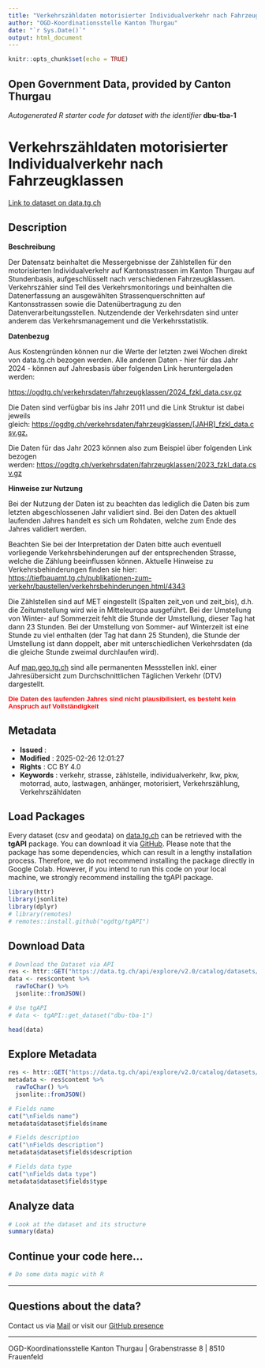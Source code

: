 ```yaml
---
title: "Verkehrszähldaten motorisierter Individualverkehr nach Fahrzeugklassen"
author: "OGD-Koordinationsstelle Kanton Thurgau"
date: "`r Sys.Date()`"
output: html_document
---
```


```r
knitr::opts_chunk$set(echo = TRUE)
```

## Open Government Data, provided by **Canton Thurgau**
*Autogenerated R starter code for dataset with the identifier* **dbu-tba-1**


# **Verkehrszähldaten motorisierter Individualverkehr nach Fahrzeugklassen**

[Link to dataset on data.tg.ch](https://data.tg.ch/explore/dataset/dbu-tba-1/information/)

## Description

<p><b>Beschreibung</b></p> <p>Der Datensatz beinhaltet die Messergebnisse der Zählstellen für den motorisierten Individualverkehr auf Kantonsstrassen im Kanton Thurgau auf Stundenbasis, aufgeschlüsselt nach verschiedenen Fahrzeugklassen.<br>Verkehrszähler sind Teil des Verkehrsmonitorings und beinhalten die Datenerfassung an ausgewählten Strassenquerschnitten auf Kantonsstrassen sowie die Datenübertragung zu den Datenverarbeitungsstellen. Nutzendende der Verkehrsdaten sind unter anderem das Verkehrsmanagement und die Verkehrsstatistik.<br></p><p><b>Datenbezug</b></p> <p>Aus Kostengründen können nur die Werte der letzten zwei Wochen direkt von data.tg.ch bezogen werden. Alle anderen Daten - hier für das Jahr 2024 - können auf Jahresbasis über folgenden Link heruntergeladen werden:<br></p><p><a href='https://ogdtg.ch/verkehrsdaten/fahrzeugklassen/2024_fzkl_data.csv.gz' target='_blank'>https://ogdtg.ch/verkehrsdaten/fahrzeugklassen/2024_fzkl_data.csv.gz</a></p><p>Die Daten sind verfügbar bis ins Jahr 2011 und die Link Struktur ist dabei jeweils gleich: <a href='https://ogdtg.ch/verkehrsdaten/fahrzeugklassen/[JAHR]_fzkl_data.csv.gz.' target='_blank'>https://ogdtg.ch/verkehrsdaten/fahrzeugklassen/[JAHR]_fzkl_data.csv.gz.</a><span style='background-color: rgb(255, 255, 255);'></span></p><p>Die Daten für das Jahr 2023 können also zum Beispiel über folgenden Link bezogen werden: <a href='https://ogdtg.ch/verkehrsdaten/fahrzeugklassen/2023_fzkl_data.csv.gz' target='_blank'>https://ogdtg.ch/verkehrsdaten/fahrzeugklassen/2023_fzkl_data.csv.gz</a><a href='https://ogdtg.ch/verkehrsdaten/fahrzeugklassen/2024_fzkl_data.csv.gz' style='font-family: sans-serif; font-size: 14px; background-color: rgb(255, 255, 255); font-weight: 400;' target='_blank'></a></p><p><b>Hinweise zur Nutzung</b></p><p>Bei der Nutzung der Daten ist zu beachten das lediglich die Daten bis zum letzten abgeschlossenen Jahr validiert sind. Bei den Daten des aktuell laufenden Jahres handelt es sich um Rohdaten, welche zum Ende des Jahres validiert werden.</p><p>Beachten Sie bei der Interpretation der Daten bitte auch eventuell vorliegende Verkehrsbehinderungen auf der entsprechenden Strasse, welche die Zählung beeinflussen können. Aktuelle Hinweise zu Verkehrsbehinderungen finden sie hier:<br><a href='https://tiefbauamt.tg.ch/publikationen-zum-verkehr/baustellen/verkehrsbehinderungen.html/4343' target='_blank'>https://tiefbauamt.tg.ch/publikationen-zum-verkehr/baustellen/verkehrsbehinderungen.html/4343</a></p><p><span style='background-color: rgb(255, 255, 255);'>Die Zählstellen sind auf MET eingestellt (Spalten zeit_von und zeit_bis), d.h. die Zeitumstellung wird wie in Mitteleuropa ausgeführt. Bei der Umstellung von Winter- auf Sommerzeit fehlt die Stunde der Umstellung, dieser Tag hat dann 23 Stunden. Bei der Umstellung von Sommer- auf Winterzeit ist eine Stunde zu viel enthalten (der Tag hat dann 25 Stunden), die Stunde der Umstellung ist dann doppelt, aber mit unterschiedlichen Verkehrsdaten (da die gleiche Stunde zweimal durchlaufen wird).</span></p><p><span style='background-color: rgb(255, 255, 255);'>Auf <a href='https://map.geo.tg.ch/apps/mf-geoadmin3/?lang=de&amp;topic=ech&amp;time=2020&amp;layers=strassenverkehrszaehlung_messdaten&amp;layers_timestamp=20200101&amp;E=2723900.00&amp;N=1269850.00&amp;zoom=0' target='_blank'>map.geo.tg.ch</a> sind alle permanenten Messstellen inkl. einer Jahresübersicht zum Durchschnittlichen Täglichen Verkehr (DTV) dargestellt.</span></p><p><span style='font-weight: bolder;'><span style='font-size: 10pt; font-family: Arial, sans-serif; color: red; background-image: initial; background-position: initial; background-size: initial; background-repeat: initial; background-attachment: initial; background-origin: initial; background-clip: initial;'>Die Daten des laufenden Jahres sind nicht plausibilisiert, es besteht kein Anspruch auf Vollständigkeit</span></span><br></p>

## Metadata

- **Issued**                   : 
- **Modified**                 : 2025-02-26 12:01:27
- **Rights**                   : CC BY 4.0
- **Keywords**                 : verkehr, strasse, zählstelle, individualverkehr, lkw, pkw, motorrad, auto, lastwagen, anhänger, motorisiert, Verkehrszählung, Verkehrszähldaten

## Load Packages

Every dataset (csv and geodata) on [data.tg.ch](https://data.tg.ch/pages/start/) can be retrieved with the **tgAPI** package. You can download it via [GitHub](https://github.com/ogdtg/tgAPI). Please note that the package has some dependencies, which can result in a lengthy installation process. Therefore, we do not recommend installing the package directly in Google Colab. However, if you intend to run this code on your local machine, we strongly recommend installing the tgAPI package.

```r
library(httr)
library(jsonlite)
library(dplyr)
# library(remotes)
# remotes::install.github("ogdtg/tgAPI")

```


## Download Data


```r
# Download the Dataset via API
res <- httr::GET("https://data.tg.ch/api/explore/v2.0/catalog/datasets/dbu-tba-1/exports/json")
data <- res$content %>%
  rawToChar() %>%
  jsonlite::fromJSON()

# Use tgAPI
# data <- tgAPI::get_dataset("dbu-tba-1")

head(data)

```


## Explore Metadata

```r

res <- httr::GET("https://data.tg.ch/api/explore/v2.0/catalog/datasets/dbu-tba-1")
metadata <- res$content %>%
  rawToChar() %>%
  jsonlite::fromJSON()

# Fields name
cat("\nFields name")
metadata$dataset$fields$name

# Fields description
cat("\nFields description")
metadata$dataset$fields$description

# Fields data type
cat("\nFields data type")
metadata$dataset$fields$type

```


## Analyze data

```r

# Look at the dataset and its structure
summary(data)

```


## Continue your code here...


```r
# Do some data magic with R
```

------------------------------------------------------------------------

## Questions about the data?

Contact us via [Mail](mailto:ogd@tg.ch) or visit our [GitHub presence](https://github.com/ogdtg)


------------------------------------------------------------------------

OGD-Koordinationsstelle Kanton Thurgau | Grabenstrasse 8 | 8510 Frauenfeld
